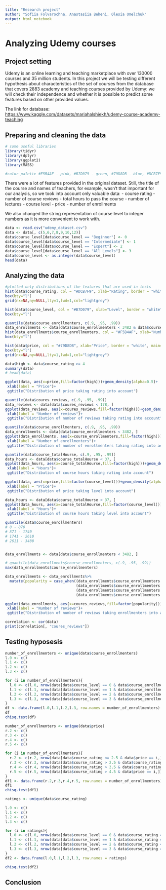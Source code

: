 ---
title: "Research project"
author: "Sofiia Folvarochna, Anastasiia Beheni, Olesia Omelchuk"
output: html_notebook
---

# Analyzing Udemy courses

## Project setting

Udemy is an online learning and teaching marketplace with over 130000 courses and 35 million students. In this project we will be testing different hypothesis about characteristics of the set of courses from the database that covers 2883 academy and teaching courses provided by Udemy: we will check their independence and whether it is possible to predict some features based on other provided values.

The link for database: <https://www.kaggle.com/datasets/mariahalshiekh/udemy-course-academy-teaching>

## Preparing and cleaning the data

```{r}
# some useful libraries
library(tidyr)
library(dplyr)
library(ggplot2)
library(MASS)

#color palette #F5B4AF - pink, #B7D079 - green, #79D8DB - blue, #DCB7F9 - purple
```

There were a lot of features provided in the original dataset. Still, the title of the course and names of teachers, for example, wasn't that important for our analysis, so we took into account only valuable data: - course rating - number of course reviews - total hours to pass the course - number of lectures - course level - price - number of enrollments

We also changed the string representation of course level to integer numbers as it is more convenient to work with.

```{r}
data <- read.csv("udemy_dataset.csv")
data <- data[, c(5,6,7,8,9,10,12)]
data$course_level[data$course_level == "Beginner"] <- 0
data$course_level[data$course_level == "Intermediate"] <- 1
data$course_level[data$course_level == "Expert"] <- 2
data$course_level[data$course_level == "All Levels"] <- 3
data$course_level <- as.integer(data$course_level)
head(data)
```

## Analyzing the data

```{r}
#plotted only distributions of the features that are used in tests
hist(data$course_rating, col = "#DCB7F9", xlab="Rating", border = "white", main="Distribution of courses' ratings", breaks = seq(1,5,0.1))
box(bty="l")
grid(nx=NA,ny=NULL,lty=1,lwd=1,col="lightgrey")

```

```{r}
hist(data$course_level, col = "#B7D079", xlab="Level", border = "white", main="Distribution of courses' levels", breaks = seq(-1,3))
box(bty="l")
```

```{r}
quantile(data$course_enrollmenters, c(.9, .95, .99))
data_enrollments <- data[data$course_enrollmenters < 3482 & data$course_enrollmenters != 0 ,]
hist(data_enrollments$course_enrollmenters, col = "#F5B4AF", xlab="Number of enrollmenters", border = "white", main="Distribution of courses' enrollmenters")
box(bty="l")
```

```{r}
hist(data$price, col = "#79D8DB", xlab="Price", border = "white", main="Distribution of courses' prices")
box(bty="l")
grid(nx=NA,ny=NULL,lty=1,lwd=1,col="lightgrey")
```

```{r}
data$high <- data$course_rating >= 4
summary(data)
# head(data)
```

```{r}
ggplot(data, aes(x=price,fill=factor(high)))+geom_density(alpha=0.5)+
 xlab(label = "Price")+
 ggtitle("Distribution of price taking rating into account")
```

```{r}
quantile(data$coures_reviews, c(.9, .95, .99))
data_reviews <- data[data$coures_reviews < 178, ]
ggplot(data_reviews, aes(x=coures_reviews,fill=factor(high)))+geom_density(alpha=0.5)+
 xlab(label = "Number of reviews")+
 ggtitle("Distribution of number of reviews taking rating into account")
```

```{r}
quantile(data$course_enrollmenters, c(.9, .95, .99))
data_enrollments <- data[data$course_enrollmenters < 3482, ]
ggplot(data_enrollments, aes(x=course_enrollmenters,fill=factor(high)))+geom_density(alpha=0.5)+
 xlab(label = "Number of enrollmenters")+
 ggtitle("Distribution of number of enrollmenters taking rating into account")
```

```{r}
quantile(data$course_totalHourse, c(.9, .95, .99))
data_hours <- data[data$course_totalHourse < 37, ]
ggplot(data_hours, aes(x=course_totalHourse,fill=factor(high)))+geom_density(alpha=0.5)+
 xlab(label = "Hours")+
 ggtitle("Distribution of course hours taking rating into account")
```

```{r}
ggplot(data, aes(x=price,fill=factor(course_level)))+geom_density(alpha=0.5)+
 xlab(label = "Price")+
 ggtitle("Distribution of price taking level into account")
```

```{r}
data_hours <- data[data$course_totalHourse < 37, ]
ggplot(data_hours, aes(x=course_totalHourse,fill=factor(course_level)))+geom_density(alpha=0.5)+
 xlab(label = "Hours")+
 ggtitle("Distribution of course hours taking level into account")
```

```{r}

quantile(data$course_enrollmenters)
# 0 - 870
# 871 - 1740
# 1741 - 2610
# 2611 - 3480


data_enrollments <- data[data$course_enrollmenters < 3482, ]

# quantile(data_enrollments$course_enrollmenters, c(.9, .95, .99))
max(data_enrollments$course_enrollmenters)

data_enrollments <- data_enrollments%>%
  mutate(popularity = case_when((data_enrollments$course_enrollmenters <= 870) ~ 1, 
                                (data_enrollments$course_enrollmenters > 870  & data_enrollments$course_enrollmenters <= 1740) ~ 2, 
                                (data_enrollments$course_enrollmenters > 1740  & data_enrollments$course_enrollmenters <= 2610) ~ 3, 
                                (data_enrollments$course_enrollmenters > 2610) ~ 4))

ggplot(data_enrollments, aes(x=coures_reviews,fill=factor(popularity)))+geom_density(alpha=0.5)+
 xlab(label = "Number of reviews")+
 ggtitle("Distribution of number of reviews taking enrollmenters into account")
```

```{r}
correlation <- cor(data)
print(correlation[, "coures_reviews"])
```

## Testing hyposesis

```{r}
number_of_enrollmenters <- unique(data$course_enrollmenters)
l.0 <- c()
l.1 <- c()
l.2 <- c()
l.3 <- c()

for (i in number_of_enrollmenters){
  l.0 <- c(l.0, nrow(data[data$course_level == 0 & data$course_enrollmenters == i,]))
  l.1 <- c(l.1, nrow(data[data$course_level == 1 & data$course_enrollmenters == i,]))
  l.2 <- c(l.2, nrow(data[data$course_level == 2 & data$course_enrollmenters == i,]))
  l.3 <- c(l.3, nrow(data[data$course_level == 3 & data$course_enrollmenters == i,]))
}
df <- data.frame(l.0,l.1,l.2,l.3, row.names = number_of_enrollmenters)
df
chisq.test(df)
```

```{r}
number_of_enrollmenters <- unique(data$price)
r.2 <- c()
r.3 <- c()
r.4 <- c()
r.5 <- c()

for (i in number_of_enrollmenters){
  r.2 <- c(r.2, nrow(data[data$course_rating <= 2.5 & data$price == i,]))
  r.3 <- c(r.3, nrow(data[data$course_rating > 2.5 & data$course_rating <= 3.5 & data$price == i,]))
  r.4 <- c(r.4, nrow(data[data$course_rating > 3.5 & data$course_rating <= 4.5 & data$price == i,]))
  r.5 <- c(r.5, nrow(data[data$course_rating > 4.5 & data$price == i,]))
}
df1 <- data.frame(r.2,r.3,r.4,r.5, row.names = number_of_enrollmenters)
df1
chisq.test(df1)
```

```{r}
ratings <- unique(data$course_rating)

l.0 <- c()
l.1 <- c()
l.2 <- c()
l.3 <- c()

for (i in ratings){
  l.0 <- c(l.0, nrow(data[data$course_level == 0 & data$course_rating == i,]))
  l.1 <- c(l.1, nrow(data[data$course_level == 1 & data$course_rating == i,]))
  l.2 <- c(l.2, nrow(data[data$course_level == 2 & data$course_rating == i,]))
  l.3 <- c(l.3, nrow(data[data$course_level == 3 & data$course_rating == i,]))
}
df2 <- data.frame(l.0,l.1,l.2,l.3, row.names = ratings)

chisq.test(df2)
```

## Conclusion
